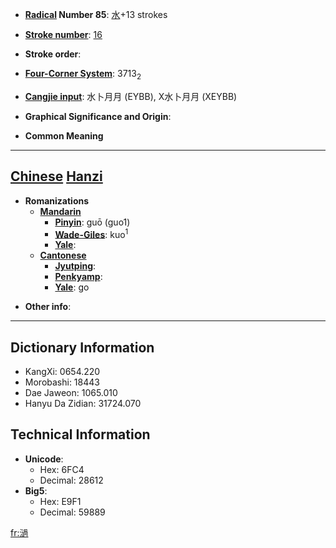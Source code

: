 * '''[[Wiktionary:Chinese radical index| Radical]] Number 85''': [[Wiktionary:Chinese radical index 水|水]]+13 strokes

* '''[[Wiktionary:Chinese total strokes index|Stroke number]]''': [[Wiktionary:Chinese total strokes index 16|16]]

* '''Stroke order''': 

* '''[[Wiktionary:Chinese four corner index|Four-Corner System]]''': 3713<sub>2</sub>

* '''[[Wiktionary:Chinese Cangjie index|Cangjie input]]''': 水卜月月 (EYBB), X水卜月月 (XEYBB)

* '''Graphical Significance and Origin''': 

* '''Common Meaning'''

----

== [[Chinese]] [[Hanzi]] ==

* '''Romanizations'''
** '''[[Mandarin]]'''
*** '''[[Pinyin]]''': guō (guo1)
*** '''[[Wade-Giles]]''': kuo<sup>1</sup>
*** '''[[Yale]]''': 
** '''[[Cantonese]]'''
*** '''[[Jyutping]]''':
*** '''[[Penkyamp]]''': 
*** '''[[Yale]]''': go

* '''Other info''': 

----

== Dictionary Information ==

* KangXi: 0654.220
* Morobashi: 18443
* Dae Jaweon: 1065.010
* Hanyu Da Zidian: 31724.070

== Technical Information ==

* '''Unicode''':
** Hex: 6FC4
** Decimal: 28612
* '''Big5''':
** Hex: E9F1
** Decimal: 59889

[[fr:濄]]